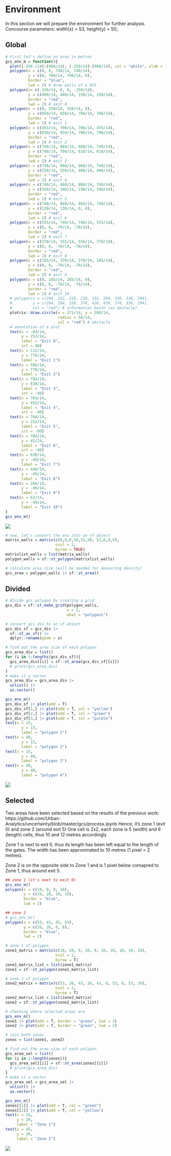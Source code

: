 
# Environment

In this section we will prepare the environment for further analysis.
Concourse parameters: width(x) = 53, height(y) = 50;

## Global
```r
# First let's define an area in metres
gcs_env_m = function(){
  plot((-250 /14):(900/14), (-250/14):(900/14), col = "white", xlab = "X", ylab = "Y") # draw an empty plot
  polygon(x = c(0, 0, 740/14, 740/14),
          y = c(0, 700/14, 700/14, 0),
          border = "blue",
          lwd = 2) # draw walls of a GCS
  polygon(x= c(-150/14, 0, 0, -150/14),
          y = c(400/14, 400/14, 150/14, 150/14),
          border = "red",
          lwd = 2) # exit 0
  polygon(x = c(0, 250/14, 250/14, 0),
          y = c(850/14, 850/14, 700/14, 700/14),
          border = "red",
          lwd = 2) # exit 1
  polygon(x = c(455/14, 700/14, 700/14, 455/14),
          y = c(850/14, 850/14, 700/14, 700/14),
          border = "red",
          lwd = 2) # exit 2
  polygon(x = c(740/14, 860/14, 860/14, 740/14),
          y = c(700/14, 700/14, 610/14, 610/14),
          border = "red",
          lwd = 2) # exit 3
  polygon(x = c(740/14, 860/14, 860/14, 740/14),
          y = c(550/14, 550/14, 400/14, 400/14),
          border = "red",
          lwd = 2) # exit 4
  polygon(x = c(740/14, 860/14, 860/14, 740/14),
          y = c(340/14, 340/14, 190/14, 190/14),
          border = "red",
          lwd = 2) # exit 5
  polygon(x = c(740/14, 860/14, 860/14, 740/14),
          y = c(130/14, 130/14, 0, 0),
          border = "red",
          lwd = 2) # exit 6
  polygon(x = c(555/14, 740/14, 740/14, 555/14),
          y = c(0, 0, -70/14, -70/14),
          border = "red",
          lwd = 2) # exit 7
  polygon(x = c(370/14, 555/14, 556/14, 370/14),
          y = c(0, 0, -70/14, -70/14),
          border = "red",
          lwd = 2) # exit 8
  polygon(x = c(185/14, 370/14, 370/14, 185/14),
          y = c(0, 0, -70/14, -70/14),
          border = "red",
          lwd = 2) # exit 9
  polygon(x = c(0, 185/14, 185/14, 0),
          y = c(0, 0, -70/14, -70/14),
          border = "red",
          lwd = 2) # exit 10
  # polygon(x = c(294, 252, 210, 210, 252, 294, 336, 336, 294),
  #         y = c(294, 294, 336, 378, 420, 420, 378, 336, 294),
  #         col = "red") # information booth (an obstacle)
  plotrix::draw.circle(x = 371/14, y = 280/14, 
                       radius = 56/14, 
                       col = "red") # obstacle 
  # annotation of a plot
  text(x = -84/14,
       y = 252/14,
       label = "Exit 0",
       srt = 90)
  text(x = 112/14,
       y = 770/14,
       label = "Exit 1")
  text(x = 560/14,
       y = 770/14,
       label = "Exit 2")
  text(x = 784/14,
       y = 630/14,
       label = "Exit 3",
       srt = -90)
  text(x = 784/14,
       y = 455/14,
       label = "Exit 4",
       srt = -90)
  text(x = 784/14,
       y = 252/14,
       label = "Exit 5",
       srt = -90)
  text(x = 784/14, 
       y = 42/14,
       label = "Exit 6",
       srt = -90)
  text(x = 630/14,
       y = -49/14,
       label = "Exit 7")
  text(x = 448/14,
       y = -49/14,
       label = "Exit 8")
  text(x = 266/14, 
       y = -49/14,
       label = "Exit 9")
  text(x = 63/14,
       y = -49/14,
       label = "Exit 10")
}
gcs_env_m()
```

![](figures/envir.png)

```r
# now, let's convert the env into an sf object
matrix_walls = matrix(c(0,0,0,50,53,50, 53,0,0,0),
                      ncol = 2,
                      byrow = TRUE)
matrixlist_walls = list(matrix_walls)
polygon_walls = sf::st_polygon(matrixlist_walls)

# calculate area size (will be needed for measuring density)
gcs_area = polygon_walls |> sf::st_area()
```

## Divided

```r
# divide gcs polygon by creating a grid
gcs_div = sf::st_make_grid(polygon_walls, 
                           n = 2,
                           what = "polygons")

# convert gcs_div to an sf object
gcs_div_sf = gcs_div |> 
  sf::st_as_sf() |> 
  dplyr::rename(geom = x)

# find out the area size of each polygon
gcs_area_div = list()
for (i in 1:lengths(gcs_div_sf)){
  gcs_area_div[[i]] = sf::st_area(gcs_div_sf[[i]]) 
  # print(gcs_area_div)
}
# make it a vector
gcs_area_div = gcs_area_div |>
  unlist() |>
  as.vector()
```



```r
gcs_env_m()
gcs_div_sf |> plot(add = T)
gcs_div_sf[1,] |> plot(add = T, col = "yellow")
gcs_div_sf[2,] |> plot(add = T, col = "green")
gcs_div_sf[3,] |> plot(add = T, col = "purple")
text(x = 15,
       y = 15,
       label = "polygon 1")
text(x = 40,
       y = 15,
       label = "polygon 2")
text(x = 15,
       y = 40,
       label = "polygon 3")
text(x = 40,
       y = 40,
       label = "polygon 4")
```

![](figures/envir_div.png)

## Selected

Two areas have been selected based on the results of the previous work: https://github.com/Urban-Analytics/uncertainty/blob/master/gcs/process.ipynb
Hence, it's zone 1 (exit 0) and zone 2 (around exit 5)
One cell is 2x2, each zone is 5 (width) and 6 (length) cells, thus 10 and 12 metres accordingly

Zone 1 is next to exit 0, thus its length has been left equal to the length of the gates. The width has been approximated to 10 metres (1 pixel = 2 metres).

Zone 2 is on the opposite side to Zone 1 and is 1 pixel below comapred to Zone 1, thus around exit 5. 

```r
## zone 1 (it's next to exit 0)
gcs_env_m()
polygon(x = c(10, 0, 0, 10),
        y = c(28, 28, 10, 10),
        border = "blue",
        lwd = 2)

## zone 2
# gcs_env_m()
polygon(x = c(53, 43, 43, 53),
        y = c(26, 26, 8, 8),
        border = "blue",
        lwd = 2)

# zone 1 sf polygon
zone1_matrix = matrix(c(10, 28, 0, 28, 0, 10, 10, 10, 10, 28),
                      ncol = 2,
                      byrow = T)
zone1_matrix_list = list(zone1_matrix)
zone1 = sf::st_polygon(zone1_matrix_list)

# zone 2 sf polygon
zone2_matrix = matrix(c(53, 26, 43, 26, 43, 8, 53, 8, 53, 26),
                      ncol = 2,
                      byrow = T)
zone2_matrix_list = list(zone2_matrix)
zone2 = sf::st_polygon(zone2_matrix_list)

# checking where selected areas are
gcs_env_m()
zone1 |> plot(add = T, border = "green", lwd = 2)
zone2 |> plot(add = T, border = "green", lwd = 2)

# join both zones
zones = list(zone1, zone2)

# find out the area size of each polygon
gcs_area_sel = list()
for (i in 1:length(zones)){
  gcs_area_sel[[i]] = sf::st_area(zones[[i]]) 
  # print(gcs_area_div)
}
# make it a vector
gcs_area_sel = gcs_area_sel |>
  unlist() |>
  as.vector()
```

```r
gcs_env_m()
zones[[1]] |> plot(add = T, col = "green")
zones[[2]] |> plot(add = T, col = "yellow")
text(x = 10,
     y = 20,
     label = "Zone 1")
text(x = 45,
     y = 20,
     label = "Zone 2")

```

![](figures/envir_sel.png)

